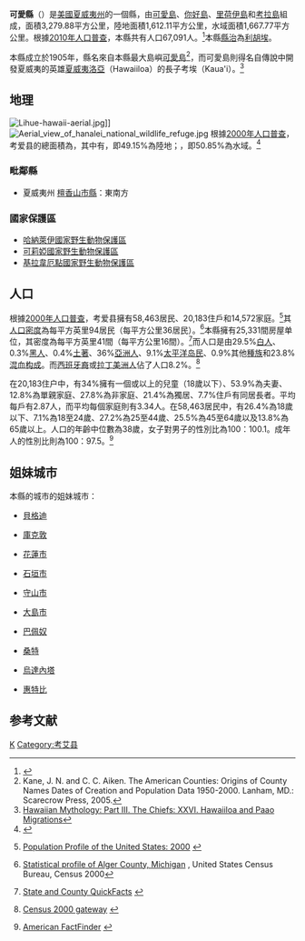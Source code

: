 {{expand|time=2016-12-04T05:04:39+00:00}}
{{update|time=2016-12-04T05:04:39+00:00}}
{{noteTA
|T=zh-hans:考爱县;zh-hk:考艾縣;zh-tw:可愛郡;
|1=zh-hans:考爱; zh-hant:考艾; zh-tw:可愛;
|2=zh-hans:县;zh-hk:縣;zh-tw:郡;
}}
<!--[[File:Map_of_Hawaii_highlighting_Kauai_County.svg|250px]]-->
{{Infobox U.S. County |
 county  = 可愛縣|
 state = 夏威夷州 |
 en county  = Kauai County|
 en state = Hawaii |
 seal =  |
 map size = 200|
 founded = 1905年|
 seat wl= Lihue | 
 area = {{convert|1,266.37|sqmi|km2}}|
 area land  = {{convert|622.44|sqmi}} |
 area water  ={{convert|643.93 |sqmi}} |
 area percentage = 50.85% |
 census yr = 2010|
 pop = 67,091|
 density = 36.267 |
 time zone = 夏威夷-阿留申時區|
 UTC offset = -10 |
 DST offset = -9 |
 web = www.kauai.gov |
seat=[[利胡埃|利胡埃]]
|}}

'''可愛縣'''（{{lang-en|Kaua'i County}}）是[[美國|美國]][[夏威夷州|夏威夷州]]的一個縣，由[[可愛島|可愛島]]、[[你好島|你好島]]、[[里荷伊島|里荷伊島]]和[[考拉島|考拉島]]組成，面積3,279.88平方公里，陸地面積1,612.11平方公里，水域面積1,667.77平方公里。根據[[美國2010年人口普查|2010年人口普查]]，本縣共有人口67,091人。<ref>{{cite web|last=United States Census Bureau|title=2010 Census Data|url=http://2010.census.gov/2010census/data/|publisher=United States Census Bureau|accessdate=27 January 2012|archive-date=2012-12-30|archive-url=https://web.archive.org/web/20121230113955/http://2010.census.gov/2010census/data/|dead-url=no}}</ref>本縣[[縣治|縣治]]為[[利胡埃|利胡埃]]。{{GR|6}}

本縣成立於1905年，縣名來自本縣最大島嶼[[可愛島|可愛島]]<ref>Kane, J. N. and C. C. Aiken. The American Counties: Origins of County Names Dates of Creation and Population Data 1950-2000. Lanham, MD.: Scarecrow Press, 2005.</ref>，而可愛島則得名自傳說中開發夏威夷的英雄[[夏威夷洛亞|夏威夷洛亞]]（Hawaiiloa）的長子考埃（Kaua'i）。<ref>[http://www.sacred-texts.com/pac/hm/hm28.htm Hawaiian Mythology: Part III. The Chiefs: XXVI. Hawaiiloa and Paao Migrations]</ref>

==地理==
[[File:Lihue-hawaii-aerial.jpg|thumb]]]]
[[File:Aerial_view_of_hanalei_national_wildlife_refuge.jpg|thumb]]
根據[[2000年美国人口普查|2000年人口普查]]，考爱县的總面積為{{convert|1266.37|sqmi}}，其中有{{convert|622.44|sqmi}}，即49.15%為陸地；{{convert|643.93|sqmi}}，即50.85%為水域。<ref>{{cite web
  |url=http://www.census.gov/tiger/tms/gazetteer/county2k.txt
  |title=Census 2000 U.S. Gazetteer Files: Counties
  |publisher=United States Census
  |accessdate=2011-02-13
  |archive-url=https://www.webcitation.org/68EB8WXmf?url=http://www.census.gov/tiger/tms/gazetteer/county2k.txt
  |archive-date=2012-06-06
  |dead-url=yes
  }}</ref>

===毗鄰縣===
* 夏威夷州 [[檀香山市縣|檀香山市縣]]：東南方

===國家保護區===
* [[哈納萊伊國家野生動物保護區|哈納萊伊國家野生動物保護區]]
* [[可莉婭國家野生動物保護區|可莉婭國家野生動物保護區]]
* [[基拉韋厄點國家野生動物保護區|基拉韋厄點國家野生動物保護區]]

==人口==
{{USCensusPop
|1900= 20734
|1910= 23952
|1920= 29438
|1930= 35942
|1940= 35818
|1950= 29905
|1960= 28176
|1970= 29761
|1980= 39082
|1990= 51177
|2000= 58463
|2010= 67091
| footnote=<ref>{{cite web|url=http://www.census.gov/population/www/censusdata/cencounts/files/ca190090.txt|title=1900-1990 census data|publisher=United States Census Bureau|accessdate=2013-05-06|archive-date=2013-06-18|archive-url=https://web.archive.org/web/20130618102118/http://www.census.gov/population/www/censusdata/cencounts/files/ca190090.txt|dead-url=no}}</ref><ref>{{cite web |url=http://factfinder2.census.gov |title=American FactFinder |publisher=Factfinder2.census.gov |date= |accessdate=2013-02-16 |archive-date=2013-09-11 |archive-url=https://web.archive.org/web/20130911234518/http://factfinder2.census.gov/ |dead-url=no }}</ref><ref>{{cite web |url=http://mapserver.lib.virginia.edu/ |title=University of Virginia Library |publisher=Mapserver.lib.virginia.edu |date= |accessdate=2013-02-16 |archive-date=2012-08-11 |archive-url=https://web.archive.org/web/20120811110448/http://mapserver.lib.virginia.edu/ |dead-url=no }}</ref>
|}}

根據[[2000年美國人口普查|2000年人口普查]]{{GR|2}}，考爱县擁有58,463居民、20,183住戶和14,572家庭。<ref>{{en}}[http://www.census.gov/population/www/pop-profile/profile2000.html Population Profile of the United States: 2000] {{Wayback|url=http://www.census.gov/population/www/pop-profile/profile2000.html |date=20040113065424 }}</ref>其[[人口密度|人口密度]]為每平方英里94居民（每平方公里36居民）。<ref>[http://censtats.census.gov/data/MI/05026003.pdf Statistical profile of Alger County, Michigan] {{webarchive|url=https://web.archive.org/web/20120407012422/http://censtats.census.gov/data/MI/05026003.pdf |date=2012-04-07 }}, United States Census Bureau, Census 2000</ref>本縣擁有25,331間房屋单位，其密度為每平方英里41間（每平方公里16間）。<ref>{{en}}[http://quickfacts.census.gov/qfd/ State and County QuickFacts] {{Wayback|url=http://quickfacts.census.gov/qfd/ |date=20040401125638 }}</ref>而人口是由29.5%[[歐裔美國人|白人]]、0.3%[[非裔美國人|黑人]]、0.4%[[美國土著|土著]]、36%[[亞裔美國人|亞洲人]]、9.1%[[太平洋岛民|太平洋岛民]]、0.9%其他[[種族|種族]]和23.8%[[混血|混血]][[种族构成|构成]]。而[[西班牙裔美国人|西班牙裔]]或[[拉丁美洲人|拉丁美洲人]]佔了人口8.2%。<ref>{{en}}[http://www.census.gov/main/www/cen2000.html Census 2000 gateway] {{Wayback|url=http://www.census.gov/main/www/cen2000.html |date=20190331194847 }}</ref>

在20,183住户中，有34%擁有一個或以上的兒童（18歲以下）、53.9%為夫妻、12.8%為單親家庭、27.8%為非家庭、21.4%為獨居、7.7%住戶有同居長者。平均每戶有2.87人，而平均每個家庭則有3.34人。在58,463居民中，有26.4%為18歲以下、7.1%為18至24歲、27.2%為25至44歲、25.5%為45至64歲以及13.8%為65歲以上。人口的年齡中位數為38歲，女子對男子的性別比為100：100.1。成年人的性別比則為100：97.5。<ref name="Census">{{en}}[http://factfinder.census.gov/ American FactFinder] {{WebCite|url=https://www.webcitation.org/65jESGrbU?url=http://factfinder2.census.gov/legacy/aff_sunset.html |date=20120226005920 |dateformat=iso }}</ref>

==姐妹城市==
本縣的城市的姐妹城市：
*{{flag|Philippines}} [[貝格迪|貝格迪]]
*{{flag|Australia}} [[庫克敦|庫克敦]]
*{{flag|Taiwan}} [[花蓮市|花蓮市]]
*{{flag|Japan}} [[石垣市|石垣市]]
*{{flag|Japan}} [[守山市|守山市]]
*{{flag|Japan}} [[大島市|大島市]]
*{{flag|Tahiti}} [[巴佩奴|巴佩奴]]
*{{flag|Philippines}} [[桑特|桑特]]
*{{flag|Philippines}} [[烏達內塔|烏達內塔]]
*{{flag|United Kingdom}} [[惠特比|惠特比]]

==参考文献==
{{reflist|2}}

{{Hawaii}}
{{可愛縣 (夏威夷州)}}

[[Category:夏威夷州行政區劃|K]]
[[Category:考艾县|Category:考艾县]]